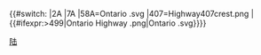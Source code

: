 {{#switch:{{{num}}}
|2A
|7A
|58A=Ontario {{{num}}}.svg
|407=Highway407crest.png
|{{#ifexpr:{{{num}}}>499|Ontario Highway {{{num}}}.png|Ontario {{{num}}}.svg}}}}<noinclude>[[Category:交通信息框模板|陆]]
</noinclude>